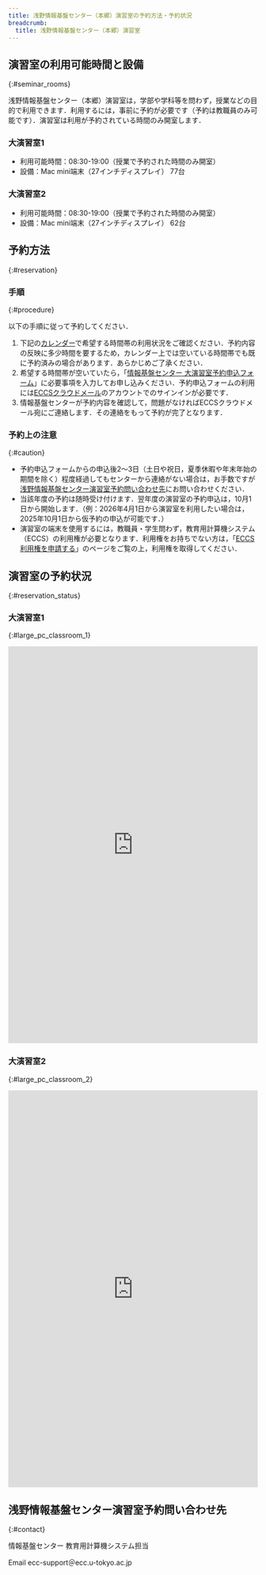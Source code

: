 ```yaml
---
title: 浅野情報基盤センター（本郷）演習室の予約方法・予約状況
breadcrumb:
  title: 浅野情報基盤センター（本郷）演習室
---
```


<WwweccEol systemName="ECCS端末"/>

## 演習室の利用可能時間と設備
{:#seminar_rooms}

浅野情報基盤センター（本郷）演習室は，学部や学科等を問わず，授業などの目的で利用できます．利用するには，事前に予約が必要です（予約は教職員のみ可能です）．演習室は利用が予約されている時間のみ開室します．

### 大演習室1

- 利用可能時間：08:30-19:00（授業で予約された時間のみ開室）
- 設備：Mac mini端末（27インチディスプレイ） 77台

### 大演習室2

- 利用可能時間：08:30-19:00（授業で予約された時間のみ開室）
- 設備：Mac mini端末（27インチディスプレイ） 62台

## 予約方法
{:#reservation}

### 手順
{:#procedure}

以下の手順に従って予約してください．

1. 下記の[カレンダー](#reservation_status)で希望する時間帯の利用状況をご確認ください．予約内容の反映に多少時間を要するため，カレンダー上では空いている時間帯でも既に予約済みの場合があります．あらかじめご了承ください．
1. 希望する時間帯が空いていたら，「[情報基盤センター 大演習室予約申込フォーム](https://goo.gl/forms/dOnUJvxJXBu1KqHu2)」に必要事項を入力してお申し込みください．予約申込フォームの利用には[ECCSクラウドメール](/google/)のアカウントでのサインインが必要です．
1. 情報基盤センターが予約内容を確認して，問題がなければECCSクラウドメール宛にご連絡します．その連絡をもって予約が完了となります．

### 予約上の注意
{:#caution}

- 予約申込フォームからの申込後2〜3日（土日や祝日，夏季休暇や年末年始の期間を除く）程度経過してもセンターから連絡がない場合は，お手数ですが[浅野情報基盤センター演習室予約問い合わせ先](#contact)にお問い合わせください．
- 当該年度の予約は随時受け付けます．翌年度の演習室の予約申込は，10月1日から開始します．（例：2026年4月1日から演習室を利用したい場合は，2025年10月1日から仮予約の申込が可能です．）
- 演習室の端末を使用するには，教職員・学生問わず，教育用計算機システム（ECCS）の利用権が必要となります．利用権をお持ちでない方は，「[ECCS利用権を申請する](/eccs/overview/right-application/)」のページをご覧の上，利用権を取得してください．

## 演習室の予約状況
{:#reservation_status}

### 大演習室1
{:#large_pc_classroom_1}

<div class="iframe-container" style="--aspect-ratio: 75%;">
    <iframe src="https://calendar.google.com/calendar/embed?src=g.ecc.u-tokyo.ac.jp_jjadeh3nth38ns4g9bjqdbjabg%40group.calendar.google.com&ctz=Asia%2FTokyo" width="100%" height="800" style="border: 0;" frameborder="0"></iframe>
</div>

### 大演習室2
{:#large_pc_classroom_2}

<div class="iframe-container" style="--aspect-ratio: 75%;">
    <iframe src="https://calendar.google.com/calendar/embed?src=g.ecc.u-tokyo.ac.jp_u7853f2vgh4sprqktmaq0q5rqc%40group.calendar.google.com&ctz=Asia%2FTokyo" width="100%" height="800" style="border: 0;" frameborder="0"></iframe>
</div>

## 浅野情報基盤センター演習室予約問い合わせ先
{:#contact}

情報基盤センター 教育用計算機システム担当

Email ecc-support＠ecc.u-tokyo.ac.jp
